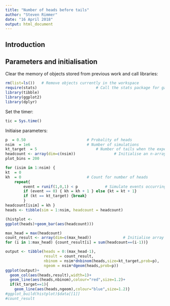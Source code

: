 ---
title: "Number of heads before tails"
author: "Steven Rimmer"
date: "16 April 2018"
output: html_document
---

## Introduction

## Parameters and initialisation

Clear the memory of objects stored from previous work and call libraries: 
```{r initialisation}
rm(list=ls())	# Remove objects currently in the workspace 
require(stats)							# Call the stats package for gamma and exponential distributions 
library(tibble)
library(ggplot2)
library(dplyr) 
```

Set the timer: 
```{r tic} 
tic = Sys.time() 
```

Initiaise parameters:
```{r parameters} 
p  = 0.50							# Probality of heads
nsim  = 1e6							# Number of simulations
kt_target  = 5							# Number of tails when the experiment stops
headcount <- array(dim=c(nsim))					# Initialise an n-array to record when events occur
plot_bins = 200
```

```{r simulation}
for (isim in 1:nsim) {
kt  = 0 
kh  = 0								# Count for number of heads
	repeat{ 
		event = runif(1,0,1) < p			# Simulate events occurring for each time step using uniform distribution
		if (event == 0) { kh = kh + 1 } else {kt = kt + 1}
		if (kt == kt_target) {break} 
	 	}
headcount[isim] = kh }
heads <- tibble(sim = 1:nsim, headcount = headcount)
```

```{r plot} 
(histplot <-
ggplot(heads)+geom_bar(aes(headcount)))
```

``` {r comparison} 
max_head = max(headcount)
count_result <- array(dim=c(max_head))				# Initialise array to bucket simulated waiting times for graphical output 
for (i in 1:max_head) {count_result[i] = sum(headcount==(i-1))}				# Allocate simulated wait times to a bucket 

output <- tibble(heads = 0:(max_head-1),
                 result = count_result,
                 nbinom = nsim*dnbinom(heads,size=kt_target,prob=p),
                 ngeom = nsim*dgeom(heads,prob=p))
ggplot(output)+
  geom_col(aes(heads,result),width=1)+
  geom_line(aes(heads,nbinom),colour="red",size=1.2)+
  if(kt_target==1){
    geom_line(aes(heads,ngeom),colour="blue",size=1.2)}
#ggplot_build(histplot)$data[[1]] 
#count_result 
```

	